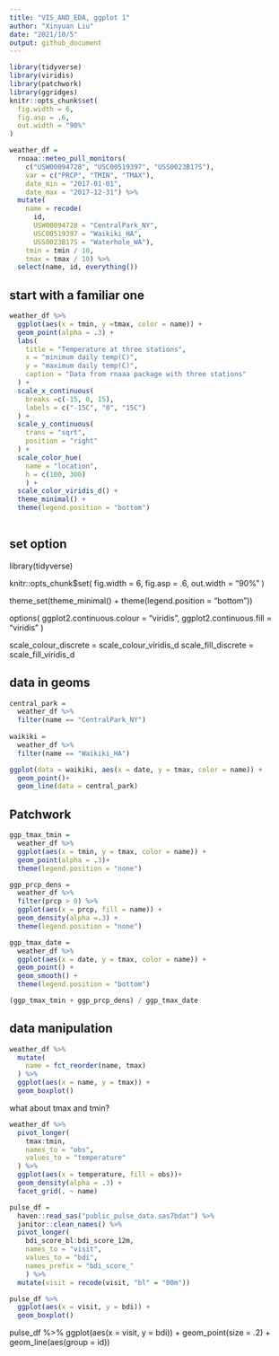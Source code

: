 ```yaml
---
title: "VIS_AND_EDA, ggplot 1"
author: "Xinyuan Liu"
date: "2021/10/5"
output: github_document
---
```


```r
library(tidyverse)
library(viridis)
library(patchwork)
library(ggridges)
knitr::opts_chunk$set(
  fig.width = 6,
  fig.asp = .6,
  out.width = "90%"
)
```

```r
weather_df = 
  rnoaa::meteo_pull_monitors(
    c("USW00094728", "USC00519397", "USS0023B17S"),
    var = c("PRCP", "TMIN", "TMAX"), 
    date_min = "2017-01-01",
    date_max = "2017-12-31") %>%
  mutate(
    name = recode(
      id, 
      USW00094728 = "CentralPark_NY", 
      USC00519397 = "Waikiki_HA",
      USS0023B17S = "Waterhole_WA"),
    tmin = tmin / 10,
    tmax = tmax / 10) %>%
  select(name, id, everything())
```

## start with a familiar one

```r
weather_df %>% 
  ggplot(aes(x = tmin, y =tmax, color = name)) +
  geom_point(alpha = .3) +
  labs(
    title = "Temperature at three stations",
    x = "minimum daily temp(C)",
    y = "maximum daily temp(C)",
    caption = "Data from rnaaa package with three stations"
  ) + 
  scale_x_continuous(
    breaks =c(-15, 0, 15),
    labels = c("-15C", "0", "15C")
  ) + 
  scale_y_continuous(
    trans = "sqrt", 
    position = "right"
  ) +
  scale_color_hue(
    name = "location",
    h = c(100, 300)
    ) +
  scale_color_viridis_d() +
  theme_minimal() +
  theme(legend.position = "bottom")
  
```

## set option
library(tidyverse)

knitr::opts_chunk$set(
  fig.width = 6,
  fig.asp = .6,
  out.width = "90%"
)

theme_set(theme_minimal() + theme(legend.position = "bottom"))

options(
  ggplot2.continuous.colour = "viridis",
  ggplot2.continuous.fill = "viridis"
)

scale_colour_discrete = scale_colour_viridis_d
scale_fill_discrete = scale_fill_viridis_d

## data in geoms

```r
central_park = 
  weather_df %>% 
  filter(name == "CentralPark_NY")
 
waikiki = 
  weather_df %>% 
  filter(name == "Waikiki_HA")

ggplot(data = waikiki, aes(x = date, y = tmax, color = name)) +
  geom_point()+
  geom_line(data = central_park)
```

## Patchwork

```r
ggp_tmax_tmin = 
  weather_df %>% 
  ggplot(aes(x = tmin, y = tmax, color = name)) +
  geom_point(alpha = .3)+
  theme(legend.position = "none")

ggp_prcp_dens = 
  weather_df %>% 
  filter(prcp > 0) %>%
  ggplot(aes(x = prcp, fill = name)) +
  geom_density(alpha =.3) +
  theme(legend.position = "none")

ggp_tmax_date =
  weather_df %>% 
  ggplot(aes(x = date, y = tmax, color = name)) +
  geom_point() +
  geom_smooth() +
  theme(legend.position = "bottom")

(ggp_tmax_tmin + ggp_prcp_dens) / ggp_tmax_date
```

## data manipulation

```r
weather_df %>% 
  mutate(
    name = fct_reorder(name, tmax)
  ) %>% 
  ggplot(aes(x = name, y = tmax)) +
  geom_boxplot()
```

what about tmax and tmin?

```r
weather_df %>% 
  pivot_longer(
    tmax:tmin,
    names_to = "obs",
    values_to = "temperature"
  ) %>% 
  ggplot(aes(x = temperature, fill = obs))+
  geom_density(alpha = .3) +
  facet_grid(. ~ name)
```

```r
pulse_df = 
  haven::read_sas("public_pulse_data.sas7bdat") %>% 
  janitor::clean_names() %>% 
  pivot_longer(
    bdi_score_bl:bdi_score_12m,
    names_to = "visit",
    values_to = "bdi", 
    names_prefix = "bdi_score_"
    ) %>% 
  mutate(visit = recode(visit, "bl" = "00m"))

pulse_df %>% 
  ggplot(aes(x = visit, y = bdi)) +
  geom_boxplot()
```
pulse_df %>% 
  ggplot(aes(x = visit, y = bdi)) +
  geom_point(size = .2) +
  geom_line(aes(group = id))
